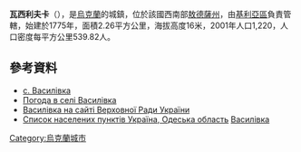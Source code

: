 {{coord|45|31|35|N|29|9|55|E|scale:30000|display=title}}

'''瓦西利夫卡'''（{{lang-uk|Василівка}}），是[[烏克蘭|烏克蘭]]的城鎮，位於該國西南部[[敖德薩州|敖德薩州]]，由[[基利亞區|基利亞區]]負責管轄，始建於1775年，面積2.26平方公里，海拔高度16米，2001年人口1,220，人口密度每平方公里539.82人。

==參考資料==
*[http://w1.c1.rada.gov.ua/pls/z7503/A005?rdat1=29.08.2013&rf7571=24193 с. Василівка] {{Wayback|url=http://w1.c1.rada.gov.ua/pls/z7503/A005?rdat1=29.08.2013&rf7571=24193 |date=20200921140507 }}
* [http://weather.in.ua/ua/odesskaja/2570 Погода в селі Василівка] {{Wayback|url=http://weather.in.ua/ua/odesskaja/2570 |date=20210121042345 }}
* [http://w1.c1.rada.gov.ua/pls/z7503/A005?rdat1=29.08.2013&rf7571=24193 Василівка на сайті Верховної Ради України] {{Wayback|url=http://w1.c1.rada.gov.ua/pls/z7503/A005?rdat1=29.08.2013&rf7571=24193 |date=20200921140507 }}
* [http://maps.vlasenko.net/list/ukraine/odeska/ Список населених пунктів Україна, Одеська область] {{Wayback|url=http://maps.vlasenko.net/list/ukraine/odeska/ |date=20170802193525 }} [http://maps.vlasenko.net/ua/odeska/kilijskyj/vasylivka/ Василівка]

{{Ukraine-geo-stub}}
[[Category:烏克蘭城市|Category:烏克蘭城市]]